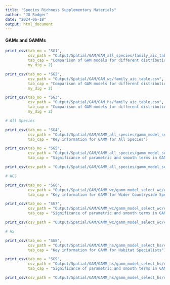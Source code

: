 ```yaml
---
title: "Species Richness Supplementary Materials"
author: "JG Rodger"
date: "2024-06-18"
output: html_document
---
```


#### GAMs and GAMMs
```r
print_csv(tab_no = "SG1",
          csv_path = "Output/Spatial/GAM/GAM_all_species/family_aic_table.csv",
          tab_cap = "Comparison of GAM models for different distribution of species richness for All Species.",
          my_dig = 2)
```

```r
print_csv(tab_no = "SG2",
          csv_path = "Output/Spatial/GAM/GAM_wc/family_aic_table.csv",
          tab_cap = "Comparison of GAM models for different distribution of species richness for Wider Countryside Species.",
          my_dig = 2)
```


```r
print_csv(tab_no = "SG3",
          csv_path = "Output/Spatial/GAM/GAM_hs/family_aic_table.csv",
          tab_cap = "Comparison of GAM models for different distribution of species richness for Habitat Specialists.",
          my_dig = 2)
```

```r
# All Species
```


```r
print_csv(tab_no = "SG4",
          csv_path = "Output/Spatial/GAM/GAMM_all_species/gamm_model_select_as/corExp/gamm_info.csv",
          tab_cap = "Key information for GAMM for All Species")

```

```r
print_csv(tab_no = "SG5",
          csv_path = "Output/Spatial/GAM/GAMM_all_species/gamm_model_select_as/corExp/parametric_p_value_table.csv",
          tab_cap = "Significance of parametric and smooth terms in GAMM for All Species")

print_csv(csv_path = "Output/Spatial/GAM/GAMM_all_species/gamm_model_select_as/corExp/smooth_p_value_table.csv")
```

```r
# WCS
```

```r
print_csv(tab_no = "SG6",
          csv_path = "Output/Spatial/GAM/GAMM_wc/gamm_model_select_wc/corExp/gamm_info.csv",
          tab_cap = "Key information for GAMM for Wider Countryside Species")

```

```r
print_csv(tab_no = "SG7",
          csv_path = "Output/Spatial/GAM/GAMM_wc/gamm_model_select_wc/corExp/parametric_p_value_table.csv",
          tab_cap = "Significance of parametric and smooth terms in GAMM for Wider Counrysided Species")

print_csv(csv_path = "Output/Spatial/GAM/GAMM_wc/gamm_model_select_wc/corExp/smooth_p_value_table.csv")
```

```r
# HS
```

```r
print_csv(tab_no = "SG8",
          csv_path = "Output/Spatial/GAM/GAMM_hs/gamm_model_select_hs/corGaus/gamm_info.csv",
          tab_cap = "Key information for GAMM for Habitat Specialists")

```

```r
print_csv(tab_no = "SG9",
          csv_path = "Output/Spatial/GAM/GAMM_hs/gamm_model_select_hs/corGaus/parametric_p_value_table.csv",
          tab_cap = "Significance of parametric and smooth terms in GAMM for Habitat Specialists")

print_csv(csv_path = "Output/Spatial/GAM/GAMM_hs/gamm_model_select_hs/corGaus/smooth_p_value_table.csv")
```




